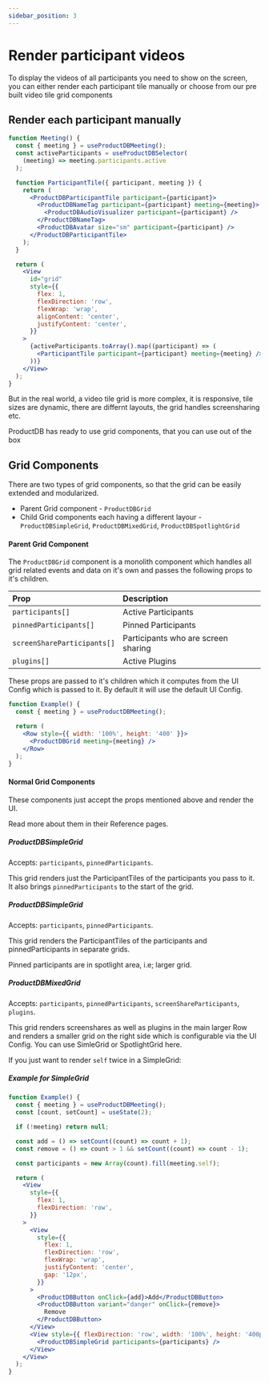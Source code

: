 ```yaml
---
sidebar_position: 3
---
```


# Render participant videos

To display the videos of all participants you need to show on the screen, you
can either render each participant tile manually or choose from our pre built
video tile grid components

## Render each participant manually

```jsx
function Meeting() {
  const { meeting } = useProductDBMeeting();
  const activeParticipants = useProductDBSelector(
    (meeting) => meeting.participants.active
  );

  function ParticipantTile({ participant, meeting }) {
    return (
      <ProductDBParticipantTile participant={participant}>
        <ProductDBNameTag participant={participant} meeting={meeting}>
          <ProductDBAudioVisualizer participant={participant} />
        </ProductDBNameTag>
        <ProductDBAvatar size="sm" participant={participant} />
      </ProductDBParticipantTile>
    );
  }

  return (
    <View
      id="grid"
      style={{
        flex: 1,
        flexDirection: 'row',
        flexWrap: 'wrap',
        alignContent: 'center',
        justifyContent: 'center',
      }}
    >
      {activeParticipants.toArray().map((participant) => (
        <ParticipantTile participant={participant} meeting={meeting} />
      ))}
    </View>
  );
}
```

But in the real world, a video tile grid is more complex, it is responsive, tile
sizes are dynamic, there are differnt layouts, the grid handles screensharing
etc.

ProductDB has ready to use grid components, that you can use out of the box

## Grid Components

There are two types of grid components, so that the grid can be easily extended
and modularized.

- Parent Grid component - `ProductDBGrid`
- Child Grid components each having a different layour - `ProductDBSimpleGrid`,
  `ProductDBMixedGrid`, `ProductDBSpotlightGrid`

#### Parent Grid Component

The `ProductDBGrid` component is a monolith component which handles all grid related
events and data on it's own and passes the following props to it's children.

| Prop                        | Description                         |
| :-------------------------- | :---------------------------------- |
| `participants[]`            | Active Participants                 |
| `pinnedParticipants[]`      | Pinned Participants                 |
| `screenShareParticipants[]` | Participants who are screen sharing |
| `plugins[]`                 | Active Plugins                      |

These props are passed to it's children which it computes from the UI Config
which is passed to it. By default it will use the default UI Config.

```jsx
function Example() {
  const { meeting } = useProductDBMeeting();

  return (
    <Row style={{ width: '100%', height: '400' }}>
      <ProductDBGrid meeting={meeting} />
    </Row>
  );
}
```

#### Normal Grid Components

These components just accept the props mentioned above and render the UI.

Read more about them in their Reference pages.

##### ProductDBSimpleGrid

Accepts: `participants`, `pinnedParticipants`.

This grid renders just the ParticipantTiles of the participants you pass to it.
It also brings `pinnedParticipants` to the start of the grid.

##### ProductDBSimpleGrid

Accepts: `participants`, `pinnedParticipants`.

This grid renders the ParticipantTiles of the participants and
pinnedParticipants in separate grids.

Pinned participants are in spotlight area, i.e; larger grid.

##### ProductDBMixedGrid

Accepts: `participants`, `pinnedParticipants`, `screenShareParticipants`,
`plugins`.

This grid renders screenshares as well as plugins in the main larger Row and
renders a smaller grid on the right side which is configurable via the UI
Config. You can use SimleGrid or SpotlightGrid here.

If you just want to render `self` twice in a SimpleGrid:

##### Example for SimpleGrid

```jsx
function Example() {
  const { meeting } = useProductDBMeeting();
  const [count, setCount] = useState(2);

  if (!meeting) return null;

  const add = () => setCount((count) => count + 1);
  const remove = () => count > 1 && setCount((count) => count - 1);

  const participants = new Array(count).fill(meeting.self);

  return (
    <View
      style={{
        flex: 1,
        flexDirection: 'row',
      }}
    >
      <View
        style={{
          flex: 1,
          flexDirection: 'row',
          flexWrap: 'wrap',
          justifyContent: 'center',
          gap: '12px',
        }}
      >
        <ProductDBButton onClick={add}>Add</ProductDBButton>
        <ProductDBButton variant="danger" onClick={remove}>
          Remove
        </ProductDBButton>
      </View>
      <View style={{ flexDirection: 'row', width: '100%', height: '400px' }}>
        <ProductDBSimpleGrid participants={participants} />
      </View>
    </View>
  );
}
```

<head>
  <title>React Native UI Kit Render participant videos</title>
  <meta
    name="description"
    content="Dive into displaying videos in React Native with ProductDB's guide on fundamental video display concepts. Enhance your React Native app with video capabilities."
  />
</head>

